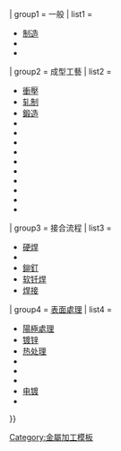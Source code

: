 {{Navbox
| name = Metalworking navbox/form
| border= {{{border|}}}
| title  = 成形、加工和整理
| listclass = hlist
| state  = {{#ifeq:{{{1|}}}|open|uncollapsed|collapsed}}

| group1 = 一般
| list1  =
* [[金屬加工|制造]]
* {{tsl|en|Piece work|计件工作}}
* {{tsl|en|Sheet metal|钣金}}

| group2 = 成型工藝
| list2  =
* [[衝壓‎]]
* [[轧制]]
* [[鍛造]]
* {{tsl|en|Drawing (manufacturing)|绘图 (制造)|绘图}}
* {{tsl|en|Electrohydraulic forming|电液成型}}
* {{tsl|en|Electromagnetic forming|电磁成形}}
* {{tsl|en|Explosive forming|爆炸成型}}
* {{tsl|en|Hydroforming|液压成形}}
* {{tsl|en|Progressive stamping|渐进冲压}}
* {{tsl|en|Sinking (metalworking)|Sinking}}
* {{tsl|en|Metal spinning|Spinning}}
* {{tsl|en|Swaging}}
* {{tsl|en|Tube bending}}

| group3 = 接合流程
| list3  =
* [[硬焊]]
* {{tsl|en|Crimp (joining)||压接}}
* [[鉚釘]]
* [[软钎焊]]
* [[焊接]]

| group4 = [[表面處理]]
| list4  =
* [[陽極處理]]
* [[镀锌]]
* [[热处理]]
* {{tsl|en|Mass finishing}}
* {{tsl|en|Patina|Patination}}
* {{tsl|en|Peening}}
* [[电镀]]
* {{tsl|en|Polishing (metalworking)|抛光 (金属加工)|抛光}}

}}<noinclude>
[[Category:金屬加工模板]]

</noinclude>
